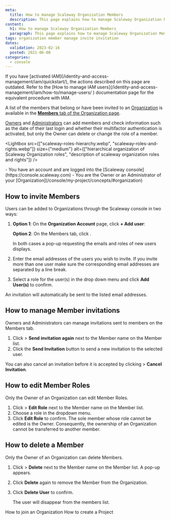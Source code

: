 ```yaml
---
meta:
  title: How to manage Scaleway Organization Members
  description: This page explains how to manage Scaleway Organization Members
content:
  h1: How to manage Scaleway Organization Members
  paragraph: This page explains how to manage Scaleway Organization Members
tags: organization member manage invite invitation
dates:
  validation: 2023-02-16
  posted: 2021-06-08
categories:
  - console
---
```


<Message type="iam">
  If you have [activated IAM](/identity-and-access-management/iam/quickstart/), the actions described on this page are outdated. 
  Refer to the [How to manage IAM users](/identity-and-access-management/iam/how-to/manage-users/
) documentation page for the equivalent procedure with IAM.
</Message>


A list of the members that belong or have been invited to an [Organization](/console/my-account/concepts/#organization) is available in the [**Members** tab of the Organization page](https://console.scaleway.com/account/organization/users).

[Owners](/console/my-account/concepts/#owner) and [Administrators](/console/my-account/concepts/#administrator) can add members and check information such as the date of their last login and whether their multifactor authentication is activated, but only the Owner can delete or change the role of a member.

<Lightbox src={["scaleway-roles-hierarchy.webp", "scaleway-roles-and-rights.webp"]} size={"medium"}  alt={["hierarchical organization of Scaleway Organization roles", "description of scaleway organization roles and rights"]} />

<Message type="requirement">
  - You have an account and are logged into the [Scaleway console](https://console.scaleway.com)
  - You are the Owner or an Administrator of your [Organization](/console/my-project/concepts/#organization)
</Message>

## How to invite Members 

Users can be added to Organizations through the Scaleway console in two ways:

1. **Option 1**: On the **Organization Account** page, click **+ Add user**:
    <Lightbox src="scaleway-add-user-on-orga-account-page.webp" alt="" />

    **Option 2**: On the Members tab, click <Icon name="plus" />.

    In both cases a pop-up requesting the emails and roles of new users displays.
2. Enter the email addresses of the users you wish to invite. 
    <Message type="important">
      If you invite more than one user make sure the corresponding email addresses are separated by a line break. 
    </Message>
3. Select a role for the user(s) in the drop down menu and click **Add User(s)** to confirm.
    <Lightbox src="scaleway-add-user-pop-up.webp" alt="" />

An invitation will automatically be sent to the listed email addresses. 

## How to manage Member invitations

Owners and Administrators can manage invitations sent to members on the Members tab.

1. Click <Icon name="more" /> > **Send invitation again** next to the Member name on the Member list.
2. Click the **Send Invitation** button to send a new invitation to the selected user.
    <Lightbox src="scaleway-send-invite-again.webp" alt="" />

You can also cancel an invitation before it is accepted by clicking <Icon name="more" /> > **Cancel Invitation**.

## How to edit Member Roles

<Message type="important">
  Only the Owner of an Organization can edit Member Roles. 
</Message>

1. Click <Icon name="more" /> > **Edit Role** next to the Member name on the Member list.
2. Choose a role in the dropdown menu. 
    <Lightbox src="scaleway-edit-role-dropdown.webp" alt="" />
3. Click **Edit Role** to confirm.
    <Message type="important">
      The sole member whose role cannot be edited is the Owner. 
      Consequently, the ownership of an Organization cannot be transferred to another member.
    </Message>

## How to delete a Member 

<Message type="important">
  Only the Owner of an Organization can delete Members. 
</Message>

1. Click <Icon name="more" /> > **Delete** next to the Member name on the Member list. A pop-up appears. 
2. Click **Delete** again to remove the Member from the Organization.
    <Lightbox src="scaleway-delete-user.webp" alt="" />
3. Click **Delete User** to confirm.

    The user will disappear from the members list.    

<Navigation title="See Also">
  <PreviousButton to="/console/my-project/how-to/join-an-organization/">How to join an Organization</PreviousButton>
  <NextButton to="/console/my-project/how-to/create-a-project/">How to create a Project</NextButton>
</Navigation>
